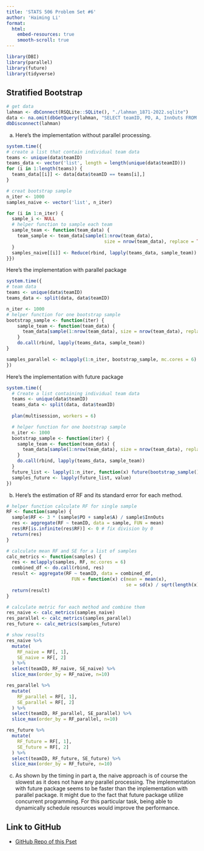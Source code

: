 ```yaml
---
title: 'STATS 506 Problem Set #6'
author: 'Haiming Li'
format: 
  html:
    embed-resources: true
    smooth-scroll: true
---
```


```r
library(DBI)
library(parallel)
library(future)
library(tidyverse)
```

## Stratified Bootstrap
```r
# get data
lahman <- dbConnect(RSQLite::SQLite(), "./lahman_1871-2022.sqlite")
data <- na.omit(dbGetQuery(lahman, "SELECT teamID, PO, A, InnOuts FROM Fielding"))
dbDisconnect(lahman)
```

a. Here's the implementation without parallel processing.
```r
system.time({
# create a list that contain individual team data
teams <- unique(data$teamID)
teams_data <- vector('list', length = length(unique(data$teamID)))
for (i in 1:length(teams)) {
  teams_data[[i]] <- data[data$teamID == teams[i],]
}

# creat bootstrap sample
n_iter <- 1000
samples_naive <- vector('list', n_iter)

for (i in 1:n_iter) {
  sample_i <- NULL
  # helper function to sample each team
  sample_team <- function(team_data) {
    team_sample <- team_data[sample(1:nrow(team_data), 
                                    size = nrow(team_data), replace = TRUE), ]
  }
  samples_naive[[i]] <- Reduce(rbind, lapply(teams_data, sample_team))
}})
```

Here's the implementation with parallel package
```r
system.time({
# team data
teams <- unique(data$teamID)
teams_data <- split(data, data$teamID)

n_iter <- 1000
# helper function for one bootstrap sample
bootstrap_sample <- function(iter) {
    sample_team <- function(team_data) {
      team_data[sample(1:nrow(team_data), size = nrow(team_data), replace = TRUE), ]
    }
    do.call(rbind, lapply(teams_data, sample_team))
}

samples_parallel <- mclapply(1:n_iter, bootstrap_sample, mc.cores = 6)
})
```

Here's the implementation with future package
```r
system.time({
  # Create a list containing individual team data
  teams <- unique(data$teamID)
  teams_data <- split(data, data$teamID)
  
  plan(multisession, workers = 6)

  # helper function for one bootstrap sample
  n_iter <- 1000
  bootstrap_sample <- function(iter) {
    sample_team <- function(team_data) {
      team_data[sample(1:nrow(team_data), size = nrow(team_data), replace = TRUE), ]
    }
    do.call(rbind, lapply(teams_data, sample_team))
  }
  future_list <- lapply(1:n_iter, function(x) future(bootstrap_sample(), seed = NULL))
  samples_future <- lapply(future_list, value)
})
```

b. Here's the estimation of RF and its standard error for each method.
```r
# helper function calculate RF for single sample
RF <- function(sample) {
  sample$RF <- 3 * (sample$PO + sample$A) / sample$InnOuts
  res <- aggregate(RF ~ teamID, data = sample, FUN = mean)
  res$RF[is.infinite(res$RF)] <- 0 # fix division by 0
  return(res)
}

# calculate mean RF and SE for a list of samples
calc_metrics <- function(samples) {
  res <- mclapply(samples, RF, mc.cores = 6)
  combined_df <- do.call(rbind, res)
  result <- aggregate(RF ~ teamID, data = combined_df, 
                        FUN = function(x) c(mean = mean(x), 
                                            se = sd(x) / sqrt(length(x))))  
  return(result)
}

# calculate metric for each method and combine them
res_naive <- calc_metrics(samples_naive)
res_parallel <- calc_metrics(samples_parallel)
res_future <- calc_metrics(samples_future)

# show results
res_naive %>% 
  mutate(
    RF_naive = RF[, 1],
    SE_naive = RF[, 2]
  ) %>%
  select(teamID, RF_naive, SE_naive) %>%
  slice_max(order_by = RF_naive, n=10)

res_parallel %>% 
  mutate(
    RF_parallel = RF[, 1],
    SE_parallel = RF[, 2]
  ) %>%
  select(teamID, RF_parallel, SE_parallel) %>%
  slice_max(order_by = RF_parallel, n=10)

res_future %>% 
  mutate(
    RF_future = RF[, 1],
    SE_future = RF[, 2]
  ) %>%
  select(teamID, RF_future, SE_future) %>%
  slice_max(order_by = RF_future, n=10)
```


c. As shown by the timing in part a, the naive approach is of course the slowest as it does not have any parallel processing. The implementation with future package seems to be faster than the implementation with parallel package. It might due to the fact that future package utilize concurrent programming. For this particular task, being able to dynamically schedule resources would improve the performance.

## Link to GitHub
* [GitHub Repo of this Pset](https://github.com/haiming12138/stats506_hw6.git)


